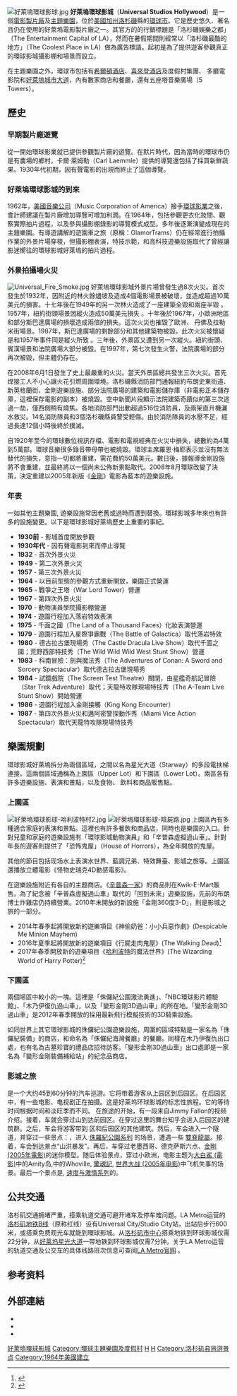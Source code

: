 {{Coord|34.136518|-118.356051|display=title}}
{{Infobox amusement park
| name = 好萊塢環球影城
| image = 
| location = 美國
| location2 = [[環球市|環球市]]
| season = 全年
| coordinates = {{Coord|34.136518|-118.356051|display=inline}}
| opening_date = {{Start date|1915|03|14}}（作為電影工作室<br/>{{Start date|1915|03|15}} (L.A. studio lot)<br/>{{Start date|1964|07|15}}（作為主題樂園）<ref name="The Studio Tour - History">{{cite web|title=Chronology & History of Universal Studios Hollywood|url=http://www.thestudiotour.com/ush/chronology.shtml|publisher=The Studio Tour|accessdate=July 9, 2010|author=The Studio Tour|archive-date=2011-09-02|archive-url=https://web.archive.org/web/20110902070022/http://www.thestudiotour.com/ush/chronology.shtml|dead-url=no}}</ref> 
| shows = 
| rides = 10
| coasters = 2
| operator=[[環球主題樂園及度假村|環球主題樂園及度假村]]
| slogan = 洛杉磯娛樂之都<ref name="AboutUs">{{cite web|url=https://www.universalstudioshollywood.com/about-us/|title=About Us|work=Universal Studios Hollywood|access-date=January 29, 2017|archive-date=February 3, 2017|archive-url=https://web.archive.org/web/20170203180544/http://www.universalstudioshollywood.com/about-us/|url-status=live}}</ref>
| owner = [[NBC環球|NBC環球]]<br><small>（[[康卡斯特|康卡斯特]]）</small>
| homepage = {{官方網站|http://www.universalstudioshollywood.com}}
}}
[[File:好萊塢環球影球.jpg|thumb]]
'''好萊塢環球影城'''（'''Universal Studios Hollywood'''）是一個[[电影制片厂|電影製片廠]]及[[主題樂園|主題樂園]]，位於[[美國|美國]][[加州|加州]][[洛杉磯|洛杉磯]]縣的[[環球市|環球市]]。它是歷史悠久、著名且仍在使用的好萊塢電影製片廠之一。其官方的的行銷標題是「洛杉磯娛樂之都」（The Entertainment Capital of LA），然而在暑假期間則經常以「洛杉磯最酷的地方」（The Coolest Place in LA）做為廣告標語。起初是為了提供遊客參觀真正的環球影城攝影棚和場景而設立。

在主題樂園之外，環球市包括有[[希爾頓酒店|希爾頓酒店]]、[[喜來登酒店|喜來登酒店]]及度假村集團、 多廳電影院和[[環球城市大道|好萊塢城市大道]]，內有數家商店和餐廳，還有五座塔音樂廣場（5 Towers）。

==歷史==

=== 早期製片廠遊覽 ===
從一開始環球影業就已提供參觀製片廠的遊覽。在默片時代，因為當時的環球市仍是有農場的鄉村，卡爾·萊姆勒（Carl Laemmle）提供的導覽還包括了採買新鮮蔬果。1930年代初期，因有聲電影的出現而終止了這個導覽。

=== 好萊塢環球影城的到來 ===
1962年，[[美國音樂公司|美國音樂公司]]（Music Corporation of America）接手[[環球影業|環球影業]]之後，會計師建議在製片廠增加導覽可增加利潤。在1964年，包括參觀更衣化妝間、觀察實際拍片過程，以及參與攝影棚錄影的導覽模式成型。多年後逐漸演變成現在的主題樂園。有導遊講解的遊園車之旅（原稱：GlamorTrams）仍在經常進行拍攝作業的外景片場穿梭，但攝影棚表演，特技示範，和高科技遊樂設施取代了曾經讓影迷嚮往的環球影城好萊塢的拍片過程。

=== 外景拍攝場火災 ===
[[File:Universal_Fire_Smoke.jpg|thumb]]
好萊塢環球影城外景片場曾發生過8次火災。首次發生於1932年，因附近的林火餘燼坡及造成4個電影場景被破壞，並造成超過10萬美元的損害。十七年後在1949年的另一次林火造成了一座建築全毀和兩座半毀 。1957年，紐約街頭場景因縱火造成50萬美元損失 。十年後於1967年，小歐洲地區和部分斯巴達廣場的損壞造成兩倍的損失。這次火災也摧毀了歐洲、 丹佛及拉勒米街場景。1987年，斯巴達廣場的剩餘部分和其他建築物被毀。此次火災被懷疑是和1957年事件同是縱火所致 。三年後，外景區又遭到另一次縱火。紐約街頭、賓漢場景和法院廣場大部分被毀。在1997年，第七次發生火警，法院廣場的部分再次被毀，但主體仍存在。

在2008年6月1日發生了史上最嚴重的火災。當天外景區總共發生三次火災。首先焊接工人不小心讓火花引燃周圍環境。洛杉磯縣消防部門通報紐約布朗史東街道、新英格蘭街、金剛遊樂設施、部分法院廣場的建築和電影儲存庫（非電影正本儲存庫，這裡保存電影的副本）被燒毀。空中新聞片段顯示法院建築奇蹟似的第三次逃過一劫，僅西側稍有燒焦。各地消防部門出動超過516位消防員，及兩架直升機灑水救災。14名消防隊員和3個洛杉磯縣員警受輕傷。由於消防隊員的水壓不足，經過長達12個小時後終於撲滅。

自1920年至今的環球數位視訊存檔、電影和電視經典在火災中損失，總數約為4萬到5萬部。環球音樂很多錄音帶母帶也被燒毀。環球主席羅恩·梅耶表示並沒有無法替代的損失，意指一切都將重建，需花費約50萬美元。數日後，據報導金剛設施將不會重建，並最終將以一個尚未公佈新景點取代。2008年8月環球改變了決策，決定重建以2005年新版《[[金剛|金剛]]》電影為藍本的遊樂設施。

=== 年表 ===
一如其他主題樂園, 遊樂設施常因老舊或過時而遭到替換。環球影城多年來也有許多的設施變更。以下是環球影城好萊塢歷史上重要的事紀。
* '''1930前''' - 影城首度開放參觀
* '''1930年代''' - 因有聲電影到來而停止導覽
* '''1932''' - 首次外景火災
* '''1949''' - 第二次外景火災
* '''1957''' - 第三次外景火災
* '''1964''' - 以目前型態的參觀方式重新開放，樂園正式營運
* '''1965''' - 戰爭之王塔（War Lord Tower）營運
* '''1967''' - 第四次外景火災
* '''1970''' - 動物演員學院攝影棚營運
* '''1974''' - 遊園行程加入落岩特效表演
* '''1975''' - 千面之國（The Land of a Thousand Faces）化妝表演營運
* '''1979''' - 遊園行程加入星際爭霸戰（The Battle of Galactica）取代落岩特效
* '''1980''' - 德古拉古堡現場秀（The Castle Dracula Live Show）取代千面之國；荒野西部特技秀（The Wild Wild Wild West Stunt Show）營運
* '''1983''' - 科南冒險：劍與魔法秀（The Adventures of Conan: A Sword and Sorcery Spectacular）取代德古拉古堡現場秀
* '''1984''' - 試鏡戲院（The Screen Test Theatre）關閉，由星艦奇航記冒險（Star Trek Adventure）取代；天龍特攻隊現場特技秀（The A-Team Live Stunt Show）開始營運
* '''1986''' - 遊園行程加入金剛接觸（King Kong Encounter）
* '''1987''' - 第四次外景火災和邁阿密警探動作秀（Miami Vice Action Spectacular）取代天龍特攻隊現場特技秀

== 樂園規劃 ==
環球影城好萊塢拆分為兩個區域，之間以名為星光大道（Starway）的多段電扶梯連接。這兩個區域通稱為上園區（Upper Lot）和下園區（Lower Lot）。兩區各有許多遊樂設施、表演和景點，以及食物、 飲料和商品販售點。

=== 上園區 ===
[[File:好萊塢環球影球-哈利波特村2.jpg|thumb]]
[[File:好萊塢環球影球-陰屍路.jpg|thumb]]
上園區內有多種適合家庭的表演和景點。這裡也有許多餐飲和商品店，同時也是樂園的入口。針對兒童和家庭的遊樂設施有「環球影城動物演員」和「辛普森虛擬過山車」。針對年長的遊客則提供了「恐怖鬼屋」（House of Horrors），為全年開放的鬼屋。

其他的節目包括现场水上表演水世界、藍調兄弟、特效舞臺、影城之旅等。上園區還播放立體電影《怪物史瑞克4D動感電影》。

在遊樂設施附近有各自的主題商店。《[[辛普森一家|辛普森一家]]》的商品則在Kwik-E-Mart販售。為了紀念被「辛普森虛擬過山車」取代的「回到未來」遊樂設施，先前的布朗博士炸雞店仍持續營業。2010年末開放的新設施「金剛360度3-D」，則是影城之旅的一部分。

*2014年春季起將開放新的遊樂項目《神偷奶爸：小小兵惡作劇》(Despicable Me Minion Mayhem)
*2016年夏季起將開放新的遊樂項目《行屍走肉鬼屋》(The Walking Dead)<ref>{{Cite web |url=http://www.setn.com/News.aspx?NewsID=157878 |title=環球影城新設施 陰屍路7月登場 |access-date=2017-11-25 |archive-date=2022-03-20 |archive-url=https://web.archive.org/web/20220320042922/https://www.setn.com/News.aspx?NewsID=157878 }}</ref>
*2017年春季開放新的遊樂項目《[[哈利波特|哈利波特]]的魔法世界》(The Wizarding World of Harry Potter)<ref>{{Cite web |url=http://travel.sina.com.cn/outbound/pages/2017-05-06/detail-ifyeycfp9285591.shtml |title=在好莱坞環球影城穿入奇幻电影次元 |accessdate=2017-11-25 |archive-date=2017-12-01 |archive-url=https://web.archive.org/web/20171201030545/http://travel.sina.com.cn/outbound/pages/2017-05-06/detail-ifyeycfp9285591.shtml |dead-url=no }}</ref>

=== 下園區 ===
兩個場區中較小的一塊。這裡是「侏儸紀公園激流勇進」、「NBC環球影片體驗館」、「木乃伊復仇過山車」，以及「變形金剛3D過山車」的所在地。「變形金剛3D過山車」是2012年春季開放的採用最新飛行模擬技術的3D騎乘設施。

如同世界上其它環球影城的侏儸紀公園遊樂設施，周圍的區域特點是一家名為「侏儸紀裝備」的商店，和命名為「侏儸紀海灣餐廳」的餐廳。同樣在木乃伊復仇出口處，也有名為古墓珍寶的禮品店招待訪客。「變形金剛3D過山車」出口處即是一家名為「變形金剛裝備補給站」的紀念品商店。

=== 影城之旅 ===
{{tsl|en|Studio Tour||影城之旅}} 是一个大约45到60分钟的汽车巡游。它将带着游客从上园区到后园区。在后园区中，有一些电影、电视剧正在拍摄。这是好莱坞环球影城的标志性旅程。它的等待时间根据时间和淡旺季而不同。
在旅途的开始，有一段来自Jimmy Fallon的视频介绍。接着，车就会穿过山到达前园区。在穿过这里的舞台知乎会进入后园区的建筑群。之后，车会将游客带到{{tsl|en|Courthouse Square||法院广场}} 区和后园区的其他建筑。然后，车会进入一个隧道，并穿过一些景点：{{tsl|en|King Kong: 360 3-D||金刚: 360 3-D}}，进入 [[侏羅紀公園系列|侏羅紀公園系列]] 的场景，遭遇一些 [[雙脊龍屬|雙脊龍屬]]。接着，车会到达景点“山洪暴发”。再后，车穿过老墨西哥、德克萨斯六点、[[金剛_(2005年電影)|金剛 (2005年電影)]]的迷你模型。随后体验{{tsl|en|Earthquake: The Big One||大地震}}景点，穿过小欧洲，电影主题为[[大白鯊_(電影)|大白鯊 (電影)]]中的Amity岛,{{tsl|en|How The Grinch Stole Christmas||How The Grinch Stole Christmas}}中的Whoville, [[驚魂記|驚魂記]], [[世界大战_(2005年电影)|世界大战 (2005年电影)]]中飞机失事的场景。最后一个景点是, [[速度与激情系列|速度与激情系列]]的{{tsl|en|Fast & Furious: Supercharged||速度与激情:增压}}。

== 公共交通 ==
洛杉矶交通拥堵严重，搭乘轨道交通可避开堵车及停车难问题。LA Metro运营的[[洛杉矶地铁B线|洛杉矶地铁B线]]（原称红线）设有Universal City/Studio City站，出站后步行600米，或搭乘免费观光车就能到環球影城。从[[洛杉矶市中心|洛杉矶市中心]]搭乘地铁到环球影城仅需22分钟，从[[好莱坞星光大道|好莱坞星光大道]]一带地铁到环球影城仅需7分钟。关于LA Metro运营的轨道交通及公交车的具体线路班次信息可查阅[https://www.metro.net/ LA Metro官网] {{Wayback|url=https://www.metro.net/ |date=20170131171921 }}。

== 参考资料 ==
{{reflist}}

== 外部連結 ==
{{Commons category}}
*{{Official website}}
*{{RCDB|5265}}
*{{Wikivoyage-inline}}

{{環球主題樂園及度假村}}
{{NBC環球集團}}
{{Authority control}}


[[Category:好萊塢環球影城|]]
[[Category:環球主題樂園及度假村|Category:環球主題樂園及度假村]]
[[Category:美國主題公園|H]]
[[Category:1915年成立的公司|H]]
[[Category:洛杉矶县旅游景点|Category:洛杉矶县旅游景点]]
[[Category:1964年美國建立|Category:1964年美國建立]]